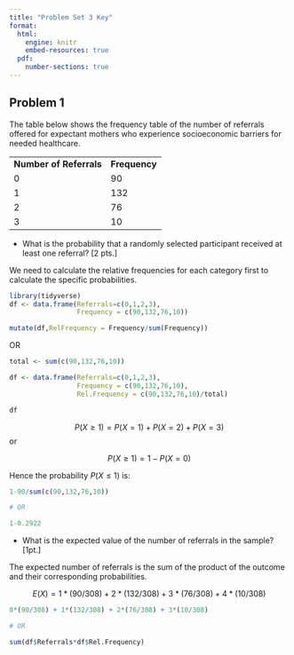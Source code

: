 ```yaml
---
title: "Problem Set 3 Key"
format: 
  html: 
    engine: knitr
    embed-resources: true
  pdf:
    number-sections: true
---
```


## Problem 1

The table below shows the frequency table of the number of referrals offered for expectant mothers who experience socioeconomic barriers for needed healthcare.

|                         |               |
|-------------------------|---------------|
| **Number of Referrals** | **Frequency** |
| 0                       | 90            |
| 1                       | 132           |
| 2                       | 76            |
| 3                       | 10            |

- What is the probability that a randomly selected participant received at least one referral? [2 pts.]

::: callout-note
We need to calculate the relative frequencies for each category first to calculate the specific probabilities.
:::

```r
library(tidyverse)
df <- data.frame(Referrals=c(0,1,2,3),
                 Frequency = c(90,132,76,10))

mutate(df,RelFrequency = Frequency/sum(Frequency))
```

OR

```r
total <- sum(c(90,132,76,10))

df <- data.frame(Referrals=c(0,1,2,3),
                 Frequency = c(90,132,76,10),
                 Rel.Frequency = c(90,132,76,10)/total)

df

```



$$
P(X \geq 1) = P(X=1) + P(X=2) + P(X=3) 
$$
or

$$
P(X \geq 1) = 1-P(X=0)
$$

Hence the probability $P(X\leq 1)$ is:

```r
1-90/sum(c(90,132,76,10))

# OR 

1-0.2922
```

- What is the expected value of the number of referrals in the sample? [1pt.]

::: callout-note
The expected number of referrals is the sum of the product of the outcome and their corresponding probabilities.

$$
E(X) = 1*(90/308) + 2*(132/308) + 3*(76/308) + 4*(10/308)
$$
:::

```r
0*(90/308) + 1*(132/308) + 2*(76/308) + 3*(10/308)

# OR

sum(df$Referrals*df$Rel.Frequency)
```

